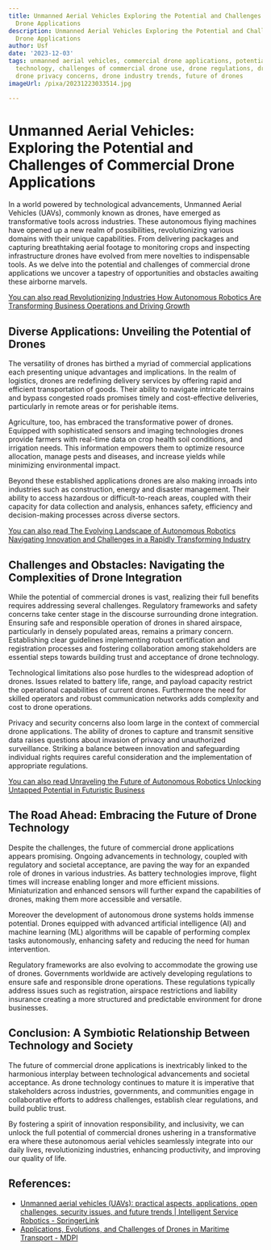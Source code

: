 ```yaml
---
title: Unmanned Aerial Vehicles Exploring the Potential and Challenges of Commercial
  Drone Applications
description: Unmanned Aerial Vehicles Exploring the Potential and Challenges of Commercial
  Drone Applications
author: Usf
date: '2023-12-03'
tags: unmanned aerial vehicles, commercial drone applications, potential of drone
  technology, challenges of commercial drone use, drone regulations, drone safety,
  drone privacy concerns, drone industry trends, future of drones
imageUrl: /pixa/20231223033514.jpg

---
```

# **Unmanned Aerial Vehicles: Exploring the Potential and Challenges of Commercial Drone Applications**

In a world powered by technological advancements, Unmanned Aerial Vehicles (UAVs), commonly known as drones, have emerged as transformative tools across industries. These autonomous flying machines have opened up a new  realm of possibilities, revolutionizing various domains with their unique capabilities. From delivering packages and capturing  breathtaking aerial footage  to monitoring  crops and inspecting infrastructure drones  have evolved from mere novelties to indispensable tools. As we delve into the potential and challenges of commercial drone applications we uncover a tapestry of opportunities and obstacles awaiting  these airborne  marvels.

[You can also read Revolutionizing Industries How Autonomous  Robotics Are Transforming Business Operations and Driving Growth](Revolutionizing%20Industries%20How%20Autonomous%20Robotics%20Are%20Transforming%20Business%20Operations%20and%20Driving%20Growth)


## **Diverse Applications: Unveiling the Potential of Drones**

The versatility of drones has  birthed a myriad of commercial applications each presenting unique advantages and implications. In the realm of logistics, drones  are  redefining delivery services by offering rapid and  efficient transportation of goods. Their ability to navigate intricate terrains  and bypass  congested roads promises timely and cost-effective deliveries, particularly  in remote areas or  for perishable  items.

Agriculture, too, has embraced the transformative  power of drones. Equipped with sophisticated sensors and imaging technologies drones  provide farmers with  real-time  data  on crop health soil conditions, and irrigation needs. This information empowers them  to optimize  resource  allocation, manage pests and diseases, and increase yields while minimizing environmental impact.

Beyond these established  applications drones are also making inroads into industries such as construction, energy and disaster management. Their ability  to access hazardous or difficult-to-reach areas, coupled  with their capacity for data collection and analysis, enhances safety, efficiency and decision-making processes across diverse  sectors.

[You can also read The Evolving Landscape  of Autonomous Robotics Navigating  Innovation  and Challenges in a Rapidly Transforming Industry](The%20Evolving%20Landscape%20of%20Autonomous%20Robotics%20Navigating%20Innovation%20and%20Challenges%20in%20a%20Rapidly%20Transforming%20Industry)


## **Challenges and Obstacles: Navigating the Complexities  of  Drone Integration**

While  the potential of commercial drones is vast, realizing their full benefits requires addressing several challenges. Regulatory frameworks and safety concerns take center stage in the  discourse surrounding drone integration. Ensuring safe and responsible  operation of drones in shared airspace, particularly in densely populated areas, remains  a primary concern.  Establishing clear guidelines implementing robust certification and  registration  processes and fostering collaboration among stakeholders are essential steps towards  building  trust and acceptance of drone technology.

Technological limitations also  pose hurdles to the  widespread adoption of drones. Issues related to battery life, range, and payload capacity restrict the operational capabilities of current drones. Furthermore the need for skilled operators and robust communication networks adds complexity and cost to drone operations.

Privacy and security concerns also loom  large in the context of commercial drone  applications. The  ability of drones to capture  and transmit sensitive data raises questions about invasion of privacy and unauthorized surveillance. Striking a balance between innovation and safeguarding individual rights requires careful consideration and the implementation of  appropriate regulations.

[You can also read Unraveling the Future of Autonomous Robotics Unlocking Untapped Potential in Futuristic Business](Unraveling%20the%20Future%20of%20Autonomous%20Robotics%20Unlocking%20Untapped%20Potential%20in%20Futuristic%20Business)


## **The Road Ahead: Embracing the  Future of Drone Technology**

Despite the challenges, the future of  commercial drone applications appears promising. Ongoing advancements in technology, coupled with regulatory and  societal acceptance, are paving the way for an expanded role of drones  in various industries. As battery technologies improve, flight times will increase enabling  longer and more efficient  missions. Miniaturization and  enhanced sensors will further expand the capabilities of drones, making them more accessible and versatile.

Moreover the development of autonomous drone systems holds immense potential. Drones equipped  with advanced artificial intelligence (AI) and machine learning (ML) algorithms  will be capable of performing complex tasks autonomously, enhancing safety and reducing the need  for human intervention.

Regulatory frameworks are also  evolving to accommodate the growing use of drones. Governments worldwide are actively developing  regulations to ensure safe and responsible drone  operations. These regulations typically address issues such  as registration, airspace restrictions and liability insurance creating a more structured and predictable environment for drone businesses.

## **Conclusion:  A Symbiotic Relationship Between Technology and Society**

The future of commercial drone applications is inextricably linked to  the harmonious interplay  between technological advancements and societal acceptance. As drone technology continues to mature it is imperative that stakeholders across industries, governments, and communities engage  in collaborative efforts to address challenges, establish clear regulations, and build  public trust.

By fostering a spirit of innovation responsibility,  and inclusivity, we can unlock the full potential of commercial  drones ushering  in a transformative era where these autonomous aerial vehicles seamlessly integrate into our daily lives, revolutionizing industries, enhancing productivity, and improving our  quality of life.

## References:
- [Unmanned aerial vehicles (UAVs): practical aspects, applications, open challenges, security issues, and future trends | Intelligent Service Robotics - SpringerLink](https://link.springer.com/article/10.1007/s11370-022-00452-4)
- [Applications, Evolutions, and Challenges of Drones in Maritime Transport - MDPI](https://www.mdpi.com/2077-1312/11/11/2056)
